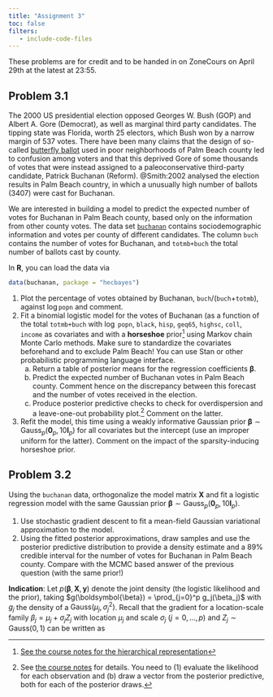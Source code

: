 ```yaml
---
title: "Assignment 3"
toc: false
filters:
   - include-code-files
---
```


These problems are for credit and to be handed in on ZoneCours on April 29th at the latest at 23:55.

## Problem 3.1


The 2000 US presidential election opposed Georges W. Bush (GOP) and Albert A. Gore (Democrat), as well as marginal third party candidates. The tipping state was Florida, worth 25 electors, which Bush won by a narrow margin of 537 votes.  There have been many claims that the design of so-called [butterfly ballot](https://www.palmbeachpost.com/storyimage/LK/20151105/NEWS/812069858/AR/0/AR-812069858.jpg) used in poor neighborhoods of Palm Beach county led to confusion among voters and that this deprived Gore of some thousands of votes that were instead assigned to a paleoconservative third-party candidate, Patrick Buchanan (Reform). @Smith:2002 analysed the election results in Palm Beach country, in which a unusually high number of ballots (3407) were cast for Buchanan. 

We are interested in building a model to predict the expected number of votes for Buchanan in Palm Beach county, based only on the information from other county votes. The data set [`buchanan`](/files/data/buchanan.csv) contains sociodemographic information and votes per county of different candidates. The column `buch` contains the number of votes for Buchanan, and `totmb+buch` the total number of ballots cast by county.

In **R**, you can load the data via
```r
data(buchanan, package = "hecbayes")
```

1. Plot the percentage of votes obtained by Buchanan, `buch`/(`buch`+`totmb`), against $\log$`popn` and comment.
2. Fit a binomial logistic model for the votes of Buchanan (as a function of the total `totmb+buch` with $\log$ `popn`, `black`, `hisp`, `geq65`, `highsc`, `coll`, `income` as covariates and with a **horseshoe** prior^[[See the course notes for the hierarchical representation](https://lbelzile.github.io/MATH80601A/regression.html#prp-horseshoe)] using Markov chain Monte Carlo methods. Make sure to standardize the covariates beforehand and to exclude Palm Beach! You can use Stan or other probabilistic programming language interface.
    a. Return a table of posterior means for the regression coefficients $\boldsymbol{\beta}$.
    b. Predict the expected number of Buchanan votes in Palm Beach county. Comment hence on the discrepancy between this forecast and the number of votes received in the election.
    c. Produce posterior predictive checks to check for overdispersion and a leave-one-out probability plot.^[See [the course notes](https://lbelzile.github.io/MATH80601A/workflow.html#prp-cv-predictive-dens) for details. You need to (1) evaluate the likelihood for each observation and (b) draw a vector from the posterior predictive, both for each of the posterior draws.] Comment on the latter.
3. Refit the model, this time using a weakly informative Gaussian prior $\boldsymbol{\beta} \sim \mathsf{Gauss}_p(\boldsymbol{0}_p, 10\mathbf{I}_p)$ for all covariates but the intercept (use an improper uniform for the latter). Comment on the impact of the sparsity-inducing horseshoe prior.

## Problem 3.2

Using the `buchanan` data, orthogonalize the model matrix $\mathbf{X}$ and fit a logistic regression model with the same Gaussian prior $\boldsymbol{\beta} \sim \mathsf{Gauss}_p(\boldsymbol{0}_p, 10\mathbf{I}_p).$

1. Use stochastic gradient descent to fit a mean-field Gaussian variational approximation to the model. 
2. Using the fitted posterior approximations, draw samples and use the posterior predictive distribution to provide a density estimate and a 89% credible interval for the number of votes for Buchanan in Palm Beach county. Compare with the MCMC based answer of the previous question (with the same prior!)

**Indication**: 
Let $p(\boldsymbol{\beta}, \mathbf{X}, \boldsymbol{y})$ denote the joint density (the logistic likelihood and the prior), taking $g(\boldsymbol{\beta}) = \prod_{j=0}^p g_j(\beta_j)$ with $g_j$ the density of a $\mathsf{Gauss}(\mu_j, \sigma^2_j)$. 
Recall that the gradient for a location-scale family $\beta_j = \mu_j + \sigma_j Z_j$  with location $\mu_j$ and scale $\sigma_j$ $(j=0, \ldots, p)$ and $Z_j \sim \mathsf{Gauss}(0,1)$ can be written as 
\begin{align*}
\frac{\partial \mathsf{ELBO}(g)}{\partial \mu_j} &= \mathsf{E}_{Z_j} \left\{ \frac{\partial \log p(\beta_j=\mu_j + \sigma_j Z_j, \boldsymbol{\beta}_{-j}, \mathbf{X}, \boldsymbol{y})}{\partial \beta_j}\right\} = 0\\
\frac{\partial \mathsf{ELBO}(g)}{\partial \sigma_j} &= \mathsf{E}_{Z_j} \left\{ \frac{\partial \log p(\beta_j=\mu_j + \sigma_j Z_j, \boldsymbol{\beta}_{-j}, \mathbf{X}, \boldsymbol{y})}{\partial \beta_j}Z_j\right\} + \sigma^{-1}_j 
\\&=\sigma \mathsf{E}_{Z_j} \left\{ \frac{\partial^2 \log p(\beta_j=\mu_j + \sigma_j Z_j, \boldsymbol{\beta}_{-j}, \mathbf{X}, \boldsymbol{y})}{\partial \beta_j^2}\right\} + \sigma^{-1}_j = 0
\end{align*}
